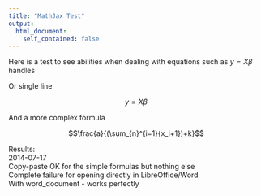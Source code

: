 ```yaml
---
title: "MathJax Test"
output: 
  html_document:
    self_contained: false
---
```


Here is a test to see abilities when dealing with equations such as $y=X\beta$ handles

Or single line

$$y=X\beta$$

And a more complex formula

$$\frac{a}{(\sum_{n}^{i=1}{x_i+1})+k}$$

Results:  
2014-07-17  
Copy-paste OK for the simple formulas but nothing else  
Complete failure for opening directly in LibreOffice/Word  
With word_document - works perfectly  
